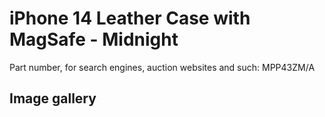 # iPhone 14 Leather Case with MagSafe - Midnight

Part number, for search engines, auction websites and such: MPP43ZM/A

## Image gallery

<div style={{ width: "768px" }}>
  <GalleryComponent
    images={[
      {
        original: "/everysource/MPP43",
        thumbnail: "/everypreview/MPP43",
      },
      {
        original: "/everysource/MPP43_AV1",
        thumbnail: "/everypreview/MPP43_AV1",
      },
      {
        original: "/everysource/MPP43_AV2",
        thumbnail: "/everypreview/MPP43_AV2",
      },
      {
        original: "/everysource/MPP43_AV3",
        thumbnail: "/everypreview/MPP43_AV3",
      },
      {
        original: "/everysource/MPP43_AV4",
        thumbnail: "/everypreview/MPP43_AV4",
      },
      {
        original: "/everysource/MPP43_AV5",
        thumbnail: "/everypreview/MPP43_AV5",
      },
      {
        original: "/everysource/MPP43_AV6",
        thumbnail: "/everypreview/MPP43_AV6",
      },
      {
        original: "/everysource/MPP43_AV7",
        thumbnail: "/everypreview/MPP43_AV7",
      }
    ]}
  />
</div>